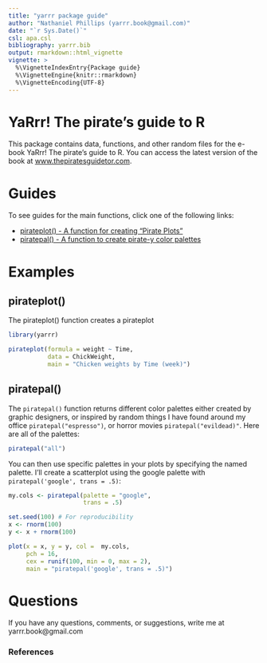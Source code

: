 ```yaml
---
title: "yarrr package guide"
author: "Nathaniel Phillips (yarrr.book@gmail.com)"
date: "`r Sys.Date()`"
csl: apa.csl
bibliography: yarrr.bib
output: rmarkdown::html_vignette
vignette: >
  %\VignetteIndexEntry{Package guide}
  %\VignetteEngine{knitr::rmarkdown}
  %\VignetteEncoding{UTF-8}
---
```


# YaRrr! The pirate's guide to R

This package contains data, functions, and other random files for the e-book YaRrr! The pirate's guide to R. You can access the latest version of the book at [www.thepiratesguidetor.com](www.thepiratesguidetor.com).


# Guides

To see guides for the main functions, click one of the following links:

- [pirateplot() - A function for creating "Pirate Plots"](pirateplot.html)
- [piratepal() - A function to create pirate-y color palettes](piratepal.html)

# Examples

## pirateplot()

The pirateplot() function creates a pirateplot

```r
library(yarrr)
```

```r
pirateplot(formula = weight ~ Time,
           data = ChickWeight,
           main = "Chicken weights by Time (week)")
```

## piratepal()

The `piratepal()` function returns different color palettes either created by graphic designers, or inspired by random things I have found around my office `piratepal("espresso")`, or horror movies `piratepal("evildead)"`. Here are all of the palettes:

```r
piratepal("all")
```

You can then use specific palettes in your plots by specifying the named palette. I'll create a scatterplot using the google palette with `piratepal('google', trans = .5)`:

```r

my.cols <- piratepal(palette = "google",  
                     trans = .5)

set.seed(100) # For reproducibility
x <- rnorm(100)
y <- x + rnorm(100)

plot(x = x, y = y, col =  my.cols,
     pch = 16,
     cex = runif(100, min = 0, max = 2),
     main = "piratepal('google', trans = .5)")
```


# Questions

If you have any questions, comments, or suggestions, write me at yarrr.book@gmail.com

### References
